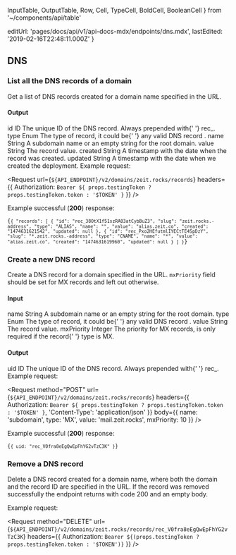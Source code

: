   InputTable,
  OutputTable,
  Row,
  Cell,
  TypeCell,
  BoldCell,
  BooleanCell
} from '~/components/api/table'

  editUrl: 'pages/docs/api/v1/api-docs-mdx/endpoints/dns.mdx',
  lastEdited: '2019-02-16T22:48:11.000Z'
}

## DNS

### List all the DNS records of a domain

<Endpoint method="GET" url="/v2/domains/:domain/records" />

Get a list of DNS records created for a domain name specified in the URL.

#### Output

<OutputTable>
  <Row>
    <BoldCell>id</BoldCell>
    <TypeCell>ID</TypeCell>
    <Cell>
      The unique ID of the DNS record. Always prepended with{' '}
      <InlineCode>rec_</InlineCode>.
    </Cell>
  </Row>
  <Row>
    <BoldCell>type</BoldCell>
    <TypeCell>Enum</TypeCell>
    <Cell>
      The type of record, it could be{' '}
      <Link href="https://en.wikipedia.org/wiki/List_of_DNS_record_types">
        any valid DNS record
      </Link>
      .
    </Cell>
  </Row>
  <Row>
    <BoldCell>name</BoldCell>
    <TypeCell>String</TypeCell>
    <Cell>A subdomain name or an empty string for the root domain.</Cell>
  </Row>
  <Row>
    <BoldCell>value</BoldCell>
    <TypeCell>String</TypeCell>
    <Cell>The record value.</Cell>
  </Row>
  <Row>
    <BoldCell>created</BoldCell>
    <TypeCell>String</TypeCell>
    <Cell>A timestamp with the date when the record was created.</Cell>
  </Row>
  <Row>
    <BoldCell>updated</BoldCell>
    <TypeCell>String</TypeCell>
    <Cell>A timestamp with the date when we created the deployment.</Cell>
  </Row>
</OutputTable>

<Example>
  Example request:

<Request
  url={`${API_ENDPOINT}/v2/domains/zeit.rocks/records`}
  headers={{
    Authorization: `Bearer ${
      props.testingToken ? props.testingToken.token : '$TOKEN'
    }`
  }}
/>

Example successful (**200**) response:

<Code lang="json">{`{
    "records": [
      {
        "id": "rec_38OtX1f51szRA03atCybBuZ3",
        "slug": "zeit.rocks.-address",
        "type": "ALIAS",
        "name": "",
        "value": "alias.zeit.co",
        "created": "1474631621542",
        "updated": null
      },
      {
        "id": "rec_Pxo2HEfutmlIYECtTE4SpDzY",
        "slug": "*.zeit.rocks.-address",
        "type": "CNAME",
        "name": "*",
        "value": "alias.zeit.co",
        "created": "1474631619960",
        "updated": null
      }
    ]
  }`}</Code>
</Example>

### Create a new DNS record

<Endpoint method="POST" url="/v2/domains/:domain/records" />

Create a DNS record for a domain specified in the URL. `mxPriority`
field should be set for MX records and left out otherwise.

#### Input

<InputTable>
  <Row>
    <BoldCell>name</BoldCell>
    <TypeCell>String</TypeCell>
    <BooleanCell status={true} />
    <Cell>A subdomain name or an empty string for the root domain.</Cell>
  </Row>
  <Row>
    <BoldCell>type</BoldCell>
    <TypeCell>Enum</TypeCell>
    <BooleanCell status={true} />
    <Cell>
      The type of record, it could be{' '}
      <Link href="https://en.wikipedia.org/wiki/List_of_DNS_record_types">
        any valid DNS record
      </Link>
      .
    </Cell>
  </Row>
  <Row>
    <BoldCell>value</BoldCell>
    <TypeCell>String</TypeCell>
    <BooleanCell status={true} />
    <Cell>The record value.</Cell>
  </Row>
  <Row>
    <BoldCell>mxPriority</BoldCell>
    <TypeCell>Integer</TypeCell>
    <BooleanCell status={false} />
    <Cell>
      The priority for MX records, is only required if the record{' '}
      <InlineCode>type</InlineCode> is <InlineCode>MX</InlineCode>.
    </Cell>
  </Row>
</InputTable>

#### Output

<OutputTable>
  <Row>
    <BoldCell>uid</BoldCell>
    <TypeCell>ID</TypeCell>
    <Cell>
      The unique ID of the DNS record. Always prepended with{' '}
      <InlineCode>rec_</InlineCode>.
    </Cell>
  </Row>
</OutputTable>

<Example>
  Example request:

<Request
  method="POST"
  url={`${API_ENDPOINT}/v2/domains/zeit.rocks/records`}
  headers={{
    Authorization: `Bearer ${
      props.testingToken ? props.testingToken.token : '$TOKEN'
    }`,
    'Content-Type': 'application/json'
  }}
  body={{
    name: 'subdomain',
    type: 'MX',
    value: 'mail.zeit.rocks',
    mxPriority: 10
  }}
/>

Example successful (**200**) response:

<Code lang="json">{`{
    uid: "rec_V0fra8eEgQwEpFhYG2vTzC3K"
  }`}</Code>
</Example>

### Remove a DNS record

<Endpoint method="DELETE" url="/v2/domains/:domain/records/:recId" />

Delete a DNS record created for a domain name, where both the domain
and the record ID are specified in the URL. If the record was removed
successfully the endpoint returns with code 200 and an empty body.

<Example>
  Example request:

<Request
    method="DELETE"
    url={`${API_ENDPOINT}/v2/domains/zeit.rocks/records/rec_V0fra8eEgQwEpFhYG2vTzC3K`}
    headers={{
      Authorization: `Bearer ${(props.testingToken ? props.testingToken.token : '$TOKEN')}`
    }}
  />
</Example>
